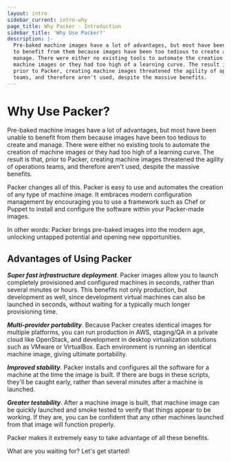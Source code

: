 ```yaml
---
layout: intro
sidebar_current: intro-why
page_title: Why Packer - Introduction
sidebar_title: 'Why Use Packer?'
description: |-
  Pre-baked machine images have a lot of advantages, but most have been unable
  to benefit from them because images have been too tedious to create and
  manage. There were either no existing tools to automate the creation of
  machine images or they had too high of a learning curve. The result is that,
  prior to Packer, creating machine images threatened the agility of operations
  teams, and therefore aren't used, despite the massive benefits.
---
```


# Why Use Packer?

Pre-baked machine images have a lot of advantages, but most have been unable to
benefit from them because images have been too tedious to create and manage.
There were either no existing tools to automate the creation of machine images
or they had too high of a learning curve. The result is that, prior to Packer,
creating machine images threatened the agility of operations teams, and
therefore aren't used, despite the massive benefits.

Packer changes all of this. Packer is easy to use and automates the creation of
any type of machine image. It embraces modern configuration management by
encouraging you to use a framework such as Chef or Puppet to install and
configure the software within your Packer-made images.

In other words: Packer brings pre-baked images into the modern age, unlocking
untapped potential and opening new opportunities.

## Advantages of Using Packer

**_Super fast infrastructure deployment_**. Packer images allow you to launch
completely provisioned and configured machines in seconds, rather than several
minutes or hours. This benefits not only production, but development as well,
since development virtual machines can also be launched in seconds, without
waiting for a typically much longer provisioning time.

**_Multi-provider portability_**. Because Packer creates identical images for
multiple platforms, you can run production in AWS, staging/QA in a private cloud
like OpenStack, and development in desktop virtualization solutions such as
VMware or VirtualBox. Each environment is running an identical machine image,
giving ultimate portability.

**_Improved stability_**. Packer installs and configures all the software for a
machine at the time the image is built. If there are bugs in these scripts,
they'll be caught early, rather than several minutes after a machine is
launched.

**_Greater testability_**. After a machine image is built, that machine image
can be quickly launched and smoke tested to verify that things appear to be
working. If they are, you can be confident that any other machines launched from
that image will function properly.

Packer makes it extremely easy to take advantage of all these benefits.

What are you waiting for? Let's get started!
